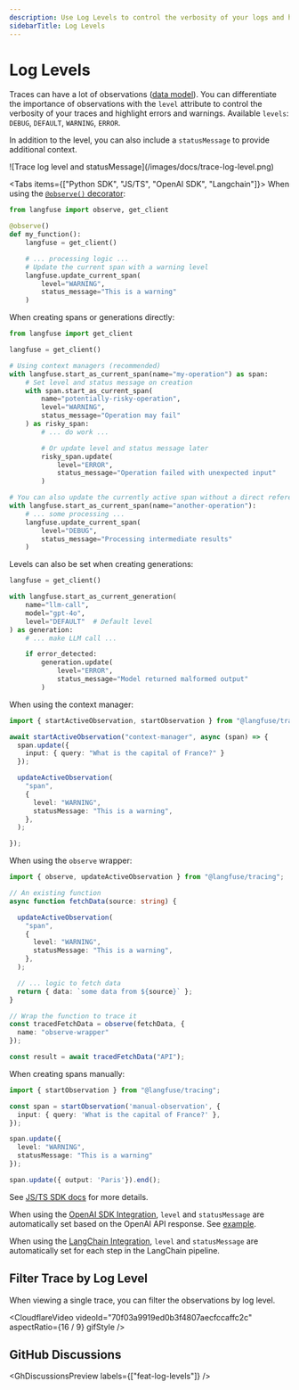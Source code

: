 ```yaml
---
description: Use Log Levels to control the verbosity of your logs and highlight errors and warnings.
sidebarTitle: Log Levels
---
```


# Log Levels

Traces can have a lot of observations ([data model](/docs/tracing#introduction-to-traces-in-langfuse)). You can differentiate the importance of observations with the `level` attribute to control the verbosity of your traces and highlight errors and warnings. Available `levels`: `DEBUG`, `DEFAULT`, `WARNING`, `ERROR`.

In addition to the level, you can also include a `statusMessage` to provide additional context.

<Frame border fullWidth>
  ![Trace log level and statusMessage](/images/docs/trace-log-level.png)
</Frame>

<Tabs items={["Python SDK", "JS/TS", "OpenAI SDK", "Langchain"]}>
<Tab>
When using the [`@observe()` decorator](/docs/sdk/python/decorators):

```python
from langfuse import observe, get_client

@observe()
def my_function():
    langfuse = get_client()

    # ... processing logic ...
    # Update the current span with a warning level
    langfuse.update_current_span(
        level="WARNING",
        status_message="This is a warning"
    )
```

When creating spans or generations directly:

```python
from langfuse import get_client

langfuse = get_client()

# Using context managers (recommended)
with langfuse.start_as_current_span(name="my-operation") as span:
    # Set level and status message on creation
    with span.start_as_current_span(
        name="potentially-risky-operation",
        level="WARNING",
        status_message="Operation may fail"
    ) as risky_span:
        # ... do work ...

        # Or update level and status message later
        risky_span.update(
            level="ERROR",
            status_message="Operation failed with unexpected input"
        )

# You can also update the currently active span without a direct reference
with langfuse.start_as_current_span(name="another-operation"):
    # ... some processing ...
    langfuse.update_current_span(
        level="DEBUG",
        status_message="Processing intermediate results"
    )
```

Levels can also be set when creating generations:

```python
langfuse = get_client()

with langfuse.start_as_current_generation(
    name="llm-call",
    model="gpt-4o",
    level="DEFAULT"  # Default level
) as generation:
    # ... make LLM call ...

    if error_detected:
        generation.update(
            level="ERROR",
            status_message="Model returned malformed output"
        )
```

</Tab>
<Tab title="JS/TS SDK">

When using the context manager:

```ts
import { startActiveObservation, startObservation } from "@langfuse/tracing";

await startActiveObservation("context-manager", async (span) => {
  span.update({
    input: { query: "What is the capital of France?" }
  });

  updateActiveObservation(
    "span",
    {
      level: "WARNING",
      statusMessage: "This is a warning",
    },
  );

});
```

When using the `observe` wrapper:

```ts
import { observe, updateActiveObservation } from "@langfuse/tracing";

// An existing function
async function fetchData(source: string) {

  updateActiveObservation(
    "span",
    {
      level: "WARNING",
      statusMessage: "This is a warning",
    },
  );

  // ... logic to fetch data
  return { data: `some data from ${source}` };
}

// Wrap the function to trace it
const tracedFetchData = observe(fetchData, {
  name: "observe-wrapper"
});

const result = await tracedFetchData("API");
```

When creating spans manually:

```ts
import { startObservation } from "@langfuse/tracing";

const span = startObservation('manual-observation', {
  input: { query: 'What is the capital of France?' },
});

span.update({
  level: "WARNING",
  statusMessage: "This is a warning"
});

span.update({ output: 'Paris'}).end();
```

See [JS/TS SDK docs](/docs/sdk/typescript/guide) for more details.

</Tab>
<Tab title="OpenAI SDK">

When using the [OpenAI SDK Integration](/integrations/model-providers/openai-py), `level` and `statusMessage` are automatically set based on the OpenAI API response. See [example](/integrations/model-providers/openai-py).

</Tab>
<Tab title="Langchain">

When using the [LangChain Integration](/integrations/frameworks/langchain), `level` and `statusMessage` are automatically set for each step in the LangChain pipeline.

</Tab>

</Tabs>

## Filter Trace by Log Level

When viewing a single trace, you can filter the observations by log level.

<CloudflareVideo
  videoId="70f03a9919ed0b3f4807aecfccaffc2c"
  aspectRatio={16 / 9}
  gifStyle
/>

## GitHub Discussions


<GhDiscussionsPreview labels={["feat-log-levels"]} />
